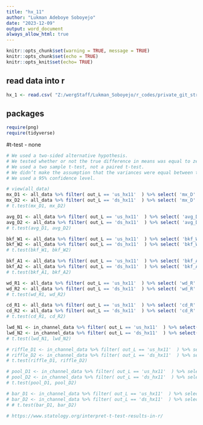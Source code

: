 ```yaml
---
title: "hx_11"
author: "Lukman Adeboye Soboyejo"
date: "2023-12-09"
output: word_document
always_allow_html: true
---
```


```r

knitr::opts_chunk$set(warning = TRUE, message = TRUE) 
knitr::opts_chunk$set(echo = TRUE)
knitr::opts_knit$set(echo= TRUE)

```


## read data into r
```r
hx_1 <- read.csv( "Z:/wergStaff/Lukman_Soboyejo/r_codes/private_git_stream_data/lucas_WERG/data/hx_1.csv" )
```

## packages
```r

require(png)
require(tidyverse)

```


#t-test
- none
```r

# We used a two-sided alternative hypothesis.
# We tested whether or not the true difference in means was equal to zero.
# We used a two sample t-test, not a paired t-test.
# We didn’t make the assumption that the variances were equal between the groups.
# We used a 95% confidence level.

# view(all_data)
mx_D1 <- all_data %>% filter( out_L == 'us_hx11'  ) %>% select( 'mx_D' ) 
mx_D2 <- all_data %>% filter( out_L == 'ds_hx11'  ) %>% select( 'mx_D' ) 
# t.test(mx_D1, mx_D2)

avg_D1 <- all_data %>% filter( out_L == 'us_hx11'  ) %>% select( 'avg_D' ) 
avg_D2 <- all_data %>% filter( out_L == 'ds_hx11'  ) %>% select( 'avg_D' ) 
# t.test(avg_D1, avg_D2)

bkf_W1 <- all_data %>% filter( out_L == 'us_hx11'  ) %>% select( 'bkf_W' ) 
bkf_W2 <- all_data %>% filter( out_L == 'ds_hx11'  ) %>% select( 'bkf_W' ) 
# t.test(bkf_W1, bkf_W2)

bkf_A1 <- all_data %>% filter( out_L == 'us_hx11'  ) %>% select( 'bkf_A' ) 
bkf_A2 <- all_data %>% filter( out_L == 'ds_hx11'  ) %>% select( 'bkf_A' ) 
# t.test(bkf_A1, bkf_A2)

wd_R1 <- all_data %>% filter( out_L == 'us_hx11'  ) %>% select( 'wd_R' ) 
wd_R2 <- all_data %>% filter( out_L == 'ds_hx11'  ) %>% select( 'wd_R' ) 
# t.test(wd_R1, wd_R2)

cd_R1 <- all_data %>% filter( out_L == 'us_hx11'  ) %>% select( 'cd_R' ) 
cd_R2 <- all_data %>% filter( out_L == 'ds_hx11'  ) %>% select( 'cd_R' ) 
# t.test(cd_R1, cd_R2)

lwd_N1 <- in_channel_data %>% filter( out_L == 'us_hx11'  ) %>% select( 'lwd_N' ) 
lwd_N2 <- in_channel_data %>% filter( out_L == 'ds_hx11'  ) %>% select( 'lwd_N' ) 
# t.test(lwd_N1, lwd_N2)

# riffle_D1 <- in_channel_data %>% filter( out_L == 'us_hx11'  ) %>% select( 'riffle_D' ) 
# riffle_D2 <- in_channel_data %>% filter( out_L == 'ds_hx11'  ) %>% select( 'riffle_D' ) 
# t.test(riffle_D1, riffle_D2)

# pool_D1 <- in_channel_data %>% filter( out_L == 'us_hx11'  ) %>% select( 'pool_D' ) 
# pool_D2 <- in_channel_data %>% filter( out_L == 'ds_hx11'  ) %>% select( 'pool_D' ) 
# t.test(pool_D1, pool_D2)

# bar_D1 <- in_channel_data %>% filter( out_L == 'us_hx11'  ) %>% select( 'Bars' ) 
# bar_D2 <- in_channel_data %>% filter( out_L == 'ds_hx11'  ) %>% select( 'Bars' ) 
# # t.test(bar_D1, bar_D2)

# https://www.statology.org/interpret-t-test-results-in-r/

```   
